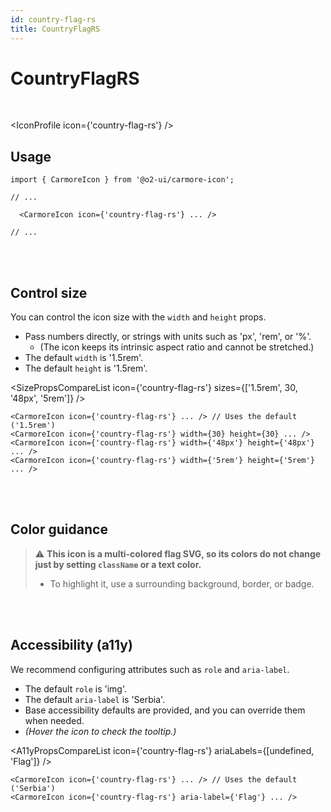 ```yaml
---
id: country-flag-rs
title: CountryFlagRS
---
```




# CountryFlagRS

<br />

<IconProfile icon={'country-flag-rs'} />

## Usage

```tsx
import { CarmoreIcon } from '@o2-ui/carmore-icon';

// ...

  <CarmoreIcon icon={'country-flag-rs'} ... />

// ...
```

<br />
<br />

## Control size

You can control the icon size with the `width` and `height` props.

- Pass numbers directly, or strings with units such as 'px', 'rem', or '%'.
  - (The icon keeps its intrinsic aspect ratio and cannot be stretched.)
- The default `width` is '1.5rem'.
- The default `height` is '1.5rem'.

<SizePropsCompareList icon={'country-flag-rs'} sizes={['1.5rem', 30, '48px', '5rem']} />

```tsx
<CarmoreIcon icon={'country-flag-rs'} ... /> // Uses the default ('1.5rem')
<CarmoreIcon icon={'country-flag-rs'} width={30} height={30} ... />
<CarmoreIcon icon={'country-flag-rs'} width={'48px'} height={'48px'} ... />
<CarmoreIcon icon={'country-flag-rs'} width={'5rem'} height={'5rem'} ... />
```

<br />
<br />

## Color guidance

> ⚠️ <b>This icon is a multi-colored flag SVG, so its colors do not change just by setting `className` or a text color.</b>
>
> - To highlight it, use a surrounding background, border, or badge.

<br />
<br />

## Accessibility (a11y)

We recommend configuring attributes such as `role` and `aria-label`.

- The default `role` is 'img'.
- The default `aria-label` is 'Serbia'.
- Base accessibility defaults are provided, and you can override them when needed.
- _(Hover the icon to check the tooltip.)_

<A11yPropsCompareList icon={'country-flag-rs'} ariaLabels={[undefined, 'Flag']} />

```tsx
<CarmoreIcon icon={'country-flag-rs'} ... /> // Uses the default ('Serbia')
<CarmoreIcon icon={'country-flag-rs'} aria-label={'Flag'} ... />
```
